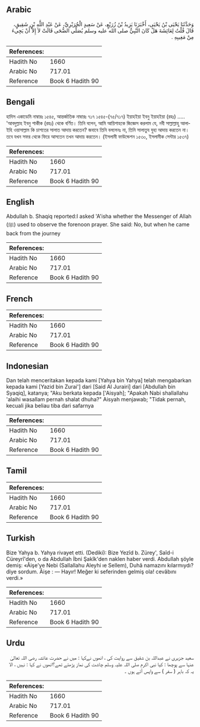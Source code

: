 ## Arabic


<div dir="rtl" lang="ar" style={{fontSize:'larger',backgroundColor:'#f8f9fa',padding:20}}>
وَحَدَّثَنَا يَحْيَى بْنُ يَحْيَى، أَخْبَرَنَا يَزِيدُ بْنُ زُرَيْعٍ، عَنْ سَعِيدٍ الْجُرَيْرِيِّ، عَنْ عَبْدِ اللَّهِ بْنِ شَقِيقٍ، قَالَ قُلْتُ لِعَائِشَةَ هَلْ كَانَ النَّبِيُّ صلى الله عليه وسلم يُصَلِّي الضُّحَى قَالَتْ لاَ إِلاَّ أَنْ يَجِيءَ مِنْ مَغِيبِهِ ‏.‏
</div>
<div style={{backgroundColor:'#f8f9fa',padding:20, marginBottom: 10}}><table> <thead> <tr> <th>References:</th> <th></th> </tr> </thead> <tbody><tr><td>Hadith No</td><td>1660</td></tr><tr><td>Arabic No</td><td>717.01</td></tr><tr><td>Reference</td><td>Book 6 Hadith 90</td></tr></tbody></table></div>

## Bengali


<div dir="ltr" lang="bn" style={{fontSize:'larger',backgroundColor:'#f8f9fa',padding:20}}>
হাদিস একাডেমি নাম্বারঃ ১৫৪৫, আন্তর্জাতিক নাম্বারঃ ৭১৭ ১৫৪৫-(৭৫/৭১৭) ইয়াহইয়া ইবনু ইয়াহইয়া (রহঃ) ..... 'আবদুল্লাহ ইবনু শাকীক (রহঃ) থেকে বর্ণিত। তিনি বলেন, আমি আয়িশাহকে জিজ্ঞেস করলাম যে, নবী সাল্লাল্লাহু আলাইহি ওয়াসাল্লাম কি চাশতের সালাত আদায় করতেন? জবাবে তিনি বললেনঃ না, তিনি সালাতুয যুহা আদায় করতেন না। তবে যখন সফর থেকে ফিরে আসতেন তখন আদায় করতেন। (ইসলামী ফাউন্ডেশন ১৫৩০, ইসলামীক সেন্টার ১৫৩৭)
</div>
<div style={{backgroundColor:'#f8f9fa',padding:20, marginBottom: 10}}><table> <thead> <tr> <th>References:</th> <th></th> </tr> </thead> <tbody><tr><td>Hadith No</td><td>1660</td></tr><tr><td>Arabic No</td><td>717.01</td></tr><tr><td>Reference</td><td>Book 6 Hadith 90</td></tr></tbody></table></div>

## English


<div dir="ltr" lang="en" style={{fontSize:'larger',backgroundColor:'#f8f9fa',padding:20}}>
Abdullah b. Shaqiq reported:I asked 'A'isha whether the Messenger of Allah (ﷺ) used to observe the forenoon prayer. She said: No, but when he came back from the journey
</div>
<div style={{backgroundColor:'#f8f9fa',padding:20, marginBottom: 10}}><table> <thead> <tr> <th>References:</th> <th></th> </tr> </thead> <tbody><tr><td>Hadith No</td><td>1660</td></tr><tr><td>Arabic No</td><td>717.01</td></tr><tr><td>Reference</td><td>Book 6 Hadith 90</td></tr></tbody></table></div>

## French


<div dir="ltr" lang="fr" style={{fontSize:'larger',backgroundColor:'#f8f9fa',padding:20}}>

</div>
<div style={{backgroundColor:'#f8f9fa',padding:20, marginBottom: 10}}><table> <thead> <tr> <th>References:</th> <th></th> </tr> </thead> <tbody><tr><td>Hadith No</td><td>1660</td></tr><tr><td>Arabic No</td><td>717.01</td></tr><tr><td>Reference</td><td>Book 6 Hadith 90</td></tr></tbody></table></div>

## Indonesian


<div dir="ltr" lang="id" style={{fontSize:'larger',backgroundColor:'#f8f9fa',padding:20}}>
Dan telah menceritakan kepada kami [Yahya bin Yahya] telah mengabarkan kepada kami [Yazid bin Zurai'] dari [Said Al Jurairi] dari [Abdullah bin Syaqiq], katanya; "Aku berkata kepada ['Aisyah]; "Apakah Nabi shallallahu 'alaihi wasallam pernah shalat dhuha?" Aisyah menjawab; "Tidak pernah, kecuali jika beliau tiba dari safarnya
</div>
<div style={{backgroundColor:'#f8f9fa',padding:20, marginBottom: 10}}><table> <thead> <tr> <th>References:</th> <th></th> </tr> </thead> <tbody><tr><td>Hadith No</td><td>1660</td></tr><tr><td>Arabic No</td><td>717.01</td></tr><tr><td>Reference</td><td>Book 6 Hadith 90</td></tr></tbody></table></div>

## Tamil


<div dir="ltr" lang="ta" style={{fontSize:'larger',backgroundColor:'#f8f9fa',padding:20}}>

</div>
<div style={{backgroundColor:'#f8f9fa',padding:20, marginBottom: 10}}><table> <thead> <tr> <th>References:</th> <th></th> </tr> </thead> <tbody><tr><td>Hadith No</td><td>1660</td></tr><tr><td>Arabic No</td><td>717.01</td></tr><tr><td>Reference</td><td>Book 6 Hadith 90</td></tr></tbody></table></div>

## Turkish


<div dir="ltr" lang="tr" style={{fontSize:'larger',backgroundColor:'#f8f9fa',padding:20}}>
Bize Yahya b. Yahya rivayet etti. (Dediki): Bize Yezîd b. Zürey', Saîd-i Cüreyrî'den, o da Abdullah İbni Şakîk'den naklen haber verdi. Abdullah şöyle demiş: «Âişe'ye Nebi (Sallallahu Aleyhi ıe Sellem), Duhâ namazını kılarmıydı? diye sordum. Âişe : — Hayır! Meğer ki seferinden gelmiş ola! cevâbını verdi.»
</div>
<div style={{backgroundColor:'#f8f9fa',padding:20, marginBottom: 10}}><table> <thead> <tr> <th>References:</th> <th></th> </tr> </thead> <tbody><tr><td>Hadith No</td><td>1660</td></tr><tr><td>Arabic No</td><td>717.01</td></tr><tr><td>Reference</td><td>Book 6 Hadith 90</td></tr></tbody></table></div>

## Urdu


<div dir="rtl" lang="ur" style={{fontSize:'larger',backgroundColor:'#f8f9fa',padding:20}}>
سعید جزیری نے عبداللہ بن شقیق سے روایت کی ، انھوں نےکہا : میں نے حضرت عائشہ رضی اللہ تعالیٰ عنہا سے پوچھا : کیا نبی اکرم صلی اللہ علیہ وسلم چاشت کی نماز پڑھتے تھے؟انھوں نے کہا : نہیں ، الا یہ کہ باہر ( سفر ) سے واپس آئے ہوں ۔
</div>
<div style={{backgroundColor:'#f8f9fa',padding:20, marginBottom: 10}}><table> <thead> <tr> <th>References:</th> <th></th> </tr> </thead> <tbody><tr><td>Hadith No</td><td>1660</td></tr><tr><td>Arabic No</td><td>717.01</td></tr><tr><td>Reference</td><td>Book 6 Hadith 90</td></tr></tbody></table></div>